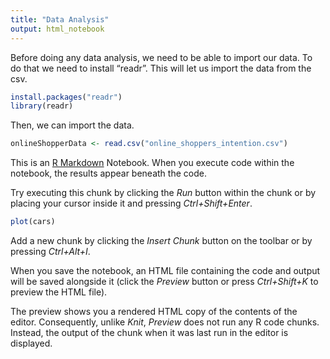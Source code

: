 ```yaml
---
title: "Data Analysis"
output: html_notebook
---
```


Before doing any data analysis, we need to be able to import our data. To do 
that we need to install "readr". This will let us import the data from the csv.

```r
install.packages("readr")
library(readr)
```

Then, we can import the data.

```r
onlineShopperData <- read.csv("online_shoppers_intention.csv")
```

This is an [R Markdown](http://rmarkdown.rstudio.com) Notebook. When you execute code within the notebook, the results appear beneath the code. 

Try executing this chunk by clicking the *Run* button within the chunk or by placing your cursor inside it and pressing *Ctrl+Shift+Enter*. 

```r
plot(cars)
```

Add a new chunk by clicking the *Insert Chunk* button on the toolbar or by pressing *Ctrl+Alt+I*.

When you save the notebook, an HTML file containing the code and output will be saved alongside it (click the *Preview* button or press *Ctrl+Shift+K* to preview the HTML file).

The preview shows you a rendered HTML copy of the contents of the editor. Consequently, unlike *Knit*, *Preview* does not run any R code chunks. Instead, the output of the chunk when it was last run in the editor is displayed.
